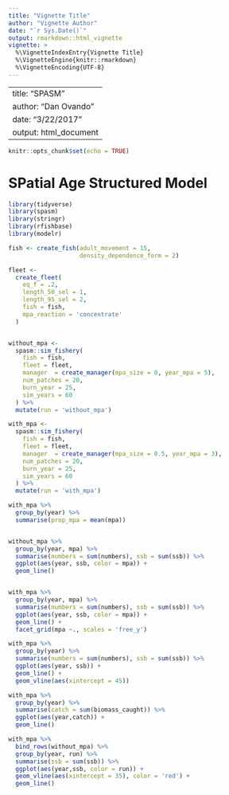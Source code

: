 ```yaml
---
title: "Vignette Title"
author: "Vignette Author"
date: "`r Sys.Date()`"
output: rmarkdown::html_vignette
vignette: >
  %\VignetteIndexEntry{Vignette Title}
  %\VignetteEngine{knitr::rmarkdown}
  %\VignetteEncoding{UTF-8}
---
```


---
title: "SPASM"
author: "Dan Ovando"
date: "3/22/2017"
output: html_document
---

```r
knitr::opts_chunk$set(echo = TRUE)
```

# SPatial Age Structured Model

```r

library(tidyverse)
library(spasm)
library(stringr)
library(rfishbase)
library(modelr)

fish <- create_fish(adult_movement = 15,
                    density_dependence_form = 2)

fleet <-
  create_fleet(
    eq_f = .2,
    length_50_sel = 1,
    length_95_sel = 2,
    fish = fish,
    mpa_reaction = 'concentrate'
  )


without_mpa <-
  spasm::sim_fishery(
    fish = fish,
    fleet = fleet,
    manager  = create_manager(mpa_size = 0, year_mpa = 5),
    num_patches = 20,
    burn_year = 25,
    sim_years = 60
  ) %>%
  mutate(run = 'without_mpa')

with_mpa <-
  spasm::sim_fishery(
    fish = fish,
    fleet = fleet,
    manager  = create_manager(mpa_size = 0.5, year_mpa = 3),
    num_patches = 20,
    burn_year = 25,
    sim_years = 60
  ) %>%
  mutate(run = 'with_mpa')

with_mpa %>% 
  group_by(year) %>% 
  summarise(prop_mpa = mean(mpa))


without_mpa %>%
  group_by(year, mpa) %>%
  summarise(numbers = sum(numbers), ssb = sum(ssb)) %>%
  ggplot(aes(year, ssb, color = mpa)) +
  geom_line()


with_mpa %>%
  group_by(year, mpa) %>%
  summarise(numbers = sum(numbers), ssb = sum(ssb)) %>%
  ggplot(aes(year, ssb, color = mpa)) +
  geom_line() +
  facet_grid(mpa ~., scales = 'free_y')

with_mpa %>%
  group_by(year) %>%
  summarise(numbers = sum(numbers), ssb = sum(ssb)) %>%
  ggplot(aes(year, ssb)) +
  geom_line() +
  geom_vline(aes(xintercept = 45))

with_mpa %>% 
  group_by(year) %>% 
  summarise(catch = sum(biomass_caught)) %>% 
  ggplot(aes(year,catch)) + 
  geom_line()

with_mpa %>% 
  bind_rows(without_mpa) %>% 
  group_by(year, run) %>% 
  summarise(ssb = sum(ssb)) %>% 
  ggplot(aes(year,ssb, color = run)) + 
  geom_vline(aes(xintercept = 35), color = 'red') +
  geom_line()




```

